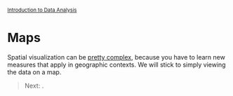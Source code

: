 <style>@import url(style.css);</style>
<small>[Introduction to Data Analysis](index.html)</small>

# Maps

Spatial visualization can be [pretty complex](http://youtu.be/XU6-krsDviY), because you have to learn new measures that apply in geographic contexts. We will stick to simply viewing the data on a map.

<!-- require(maps)
require(ggplot2)
eu <- map_data("world")
feu <- eu$region %in% c("USA","Russia","China","India")
eu <- eu[feu,]
qplot(long, lat, data=eu, geom="polygon", fill=region, group=group) -->

<!-- choropleth and proportional circles
http://quanti.hypotheses.org/795/
-->

> Next: .
